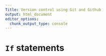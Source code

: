 ```yaml
---
Title: Version control using Git and Github
output: html_document
editor_options: 
  chunk_output_type: console
---
```


# `If` statements
